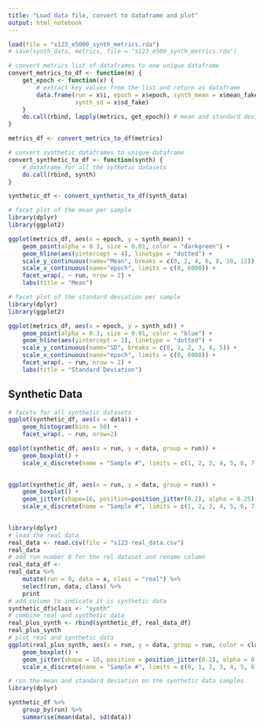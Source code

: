```yaml
---
title: "Load data file, convert to dataframe and plot"
output: html_notebook
---
```


```r
load(file = "s123_e5000_synth_metrics.rda")
# save(synth_data, metrics, file = "s123_e500_synth_metrics.rda")
```


```r
# convert metrics list of dataframes to one unique dataframe
convert_metrics_to_df <- function(m) {
    get_epoch <- function(x) {
        # extract key values from the list and return as dataframe
        data.frame(run = x$i, epoch = x$epoch, synth_mean = x$mean_fake, 
                   synth_sd = x$sd_fake) 
    }
    do.call(rbind, lapply(metrics, get_epoch)) # mean and standard deviation table
}

metrics_df <- convert_metrics_to_df(metrics)

# convert synthetic dataframes to unique dataframe
convert_synthetic_to_df <- function(synth) {
    # dataframe for all the sythetic datasets
    do.call(rbind, synth)
}

synthetic_df <- convert_synthetic_to_df(synth_data)
```



```r
# facet plot of the mean per sample
library(dplyr)
library(ggplot2)

ggplot(metrics_df, aes(x = epoch, y = synth_mean)) +
    geom_point(alpha = 0.3, size = 0.01, color = "darkgreen") +
    geom_hline(aes(yintercept = 4), linetype = "dotted") + 
    scale_y_continuous(name="Mean", breaks = c(0, 2, 4, 6, 8, 10, 12)) +
    scale_x_continuous(name="epoch", limits = c(0, 6000)) +
    facet_wrap(. ~ run, nrow = 2) +
    labs(title = "Mean")
```

```r
# facet plot of the standard deviation per sample
library(dplyr)
library(ggplot2)

ggplot(metrics_df, aes(x = epoch, y = synth_sd)) +
    geom_point(alpha = 0.3, size = 0.01, color = "blue") +
    geom_hline(aes(yintercept = 1), linetype = "dotted") + 
    scale_y_continuous(name="SD", breaks = c(0, 1, 2, 3, 4, 5)) +
    scale_x_continuous(name="epoch", limits = c(0, 6000)) +
    facet_wrap(. ~ run, nrow = 2) +
    labs(title = "Standard Deviation")
```

## Synthetic Data

```r
# facets for all synthetic datasets
ggplot(synthetic_df, aes(x = data)) +
    geom_histogram(bins = 50) +
    facet_wrap(. ~ run, nrow=2)
```

```r
ggplot(synthetic_df, aes(x = run, y = data, group = run)) +
    geom_boxplot() +
    scale_x_discrete(name = "Sample #", limits = c(1, 2, 3, 4, 5, 6, 7, 8, 9, 10))
    
```

```r
ggplot(synthetic_df, aes(x = run, y = data, group = run)) +
    geom_boxplot() +
    geom_jitter(shape=16, position=position_jitter(0.2), alpha = 0.25) + 
    scale_x_discrete(name = "Sample #", limits = c(1, 2, 3, 4, 5, 6, 7, 8, 9, 10 ))
    
```

```r
library(dplyr)
# load the real data
real_data <- read.csv(file = "s123-real_data.csv")
real_data
# add run number 0 for the rel dataset and rename column
real_data_df <- 
real_data %>% 
    mutate(run = 0, data = x, class = "real") %>% 
    select(run, data, class) %>% 
    print
# add column to indicate it is synthetic data
synthetic_df$class <- "synth"
# combine real and synthetic data
real_plus_synth <- rbind(synthetic_df, real_data_df)
real_plus_synth
# plot real and synthetic data
ggplot(real_plus_synth, aes(x = run, y = data, group = run, color = class)) +
    geom_boxplot() +
    geom_jitter(shape = 10, position = position_jitter(0.2), alpha = 0.20) +
    scale_x_discrete(name = "Sample #", limits = c(0, 1, 2, 3, 4, 5, 6, 7, 8, 9, 10))
```

```r
# run the mean and standard deviation on the synthetic data samples
library(dplyr)

synthetic_df %>% 
    group_by(run) %>% 
    summarise(mean(data), sd(data))
```

